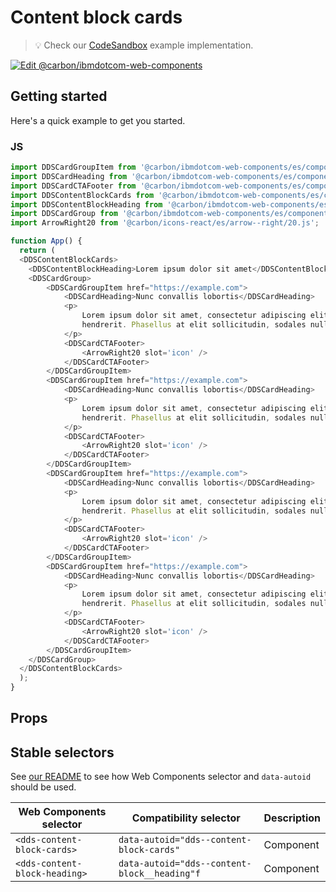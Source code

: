 
# Content block cards

> 💡 Check our
> [CodeSandbox](https://githubbox.com/carbon-design-system/carbon-for-ibm-dotcom/tree/v1/packages/web-components/examples/codesandbox/components-react/content-block-cards)
> example implementation.

[![Edit @carbon/ibmdotcom-web-components](https://codesandbox.io/static/img/play-codesandbox.svg)](https://githubbox.com/carbon-design-system/carbon-for-ibm-dotcom/tree/v1/packages/web-components/examples/codesandbox/components-react/content-block-cards)

## Getting started

Here's a quick example to get you started.

### JS

```javascript
import DDSCardGroupItem from '@carbon/ibmdotcom-web-components/es/components-react/card-group/card-group-item';
import DDSCardHeading from '@carbon/ibmdotcom-web-components/es/components-react/card/card-heading';
import DDSCardCTAFooter from '@carbon/ibmdotcom-web-components/es/components-react/cta/card-cta-footer';
import DDSContentBlockCards from '@carbon/ibmdotcom-web-components/es/components-react/content-block-cards/content-block-cards';
import DDSContentBlockHeading from '@carbon/ibmdotcom-web-components/es/components-react/content-block/content-block-heading';
import DDSCardGroup from '@carbon/ibmdotcom-web-components/es/components-react/card-group/card-group';
import ArrowRight20 from '@carbon/icons-react/es/arrow--right/20.js';

function App() {
  return (
  <DDSContentBlockCards>
    <DDSContentBlockHeading>Lorem ipsum dolor sit amet</DDSContentBlockHeading>
    <DDSCardGroup>
        <DDSCardGroupItem href="https://example.com">
            <DDSCardHeading>Nunc convallis lobortis</DDSCardHeading>
            <p>
                Lorem ipsum dolor sit amet, consectetur adipiscing elit. Aenean et ultricies est. Mauris iaculis eget dolor nec
                hendrerit. Phasellus at elit sollicitudin, sodales nulla quis, consequat libero.
            </p>
            <DDSCardCTAFooter>
                <ArrowRight20 slot='icon' />
            </DDSCardCTAFooter>
        </DDSCardGroupItem>
        <DDSCardGroupItem href="https://example.com">
            <DDSCardHeading>Nunc convallis lobortis</DDSCardHeading>
            <p>
                Lorem ipsum dolor sit amet, consectetur adipiscing elit. Aenean et ultricies est. Mauris iaculis eget dolor nec
                hendrerit. Phasellus at elit sollicitudin, sodales nulla quis, consequat libero.
            </p>
            <DDSCardCTAFooter>
                <ArrowRight20 slot='icon' />
            </DDSCardCTAFooter>
        </DDSCardGroupItem>
        <DDSCardGroupItem href="https://example.com">
            <DDSCardHeading>Nunc convallis lobortis</DDSCardHeading>
            <p>
                Lorem ipsum dolor sit amet, consectetur adipiscing elit. Aenean et ultricies est. Mauris iaculis eget dolor nec
                hendrerit. Phasellus at elit sollicitudin, sodales nulla quis, consequat libero.
            </p>
            <DDSCardCTAFooter>
                <ArrowRight20 slot='icon' />
            </DDSCardCTAFooter>
        </DDSCardGroupItem>
        <DDSCardGroupItem href="https://example.com">
            <DDSCardHeading>Nunc convallis lobortis</DDSCardHeading>
            <p>
                Lorem ipsum dolor sit amet, consectetur adipiscing elit. Aenean et ultricies est. Mauris iaculis eget dolor nec
                hendrerit. Phasellus at elit sollicitudin, sodales nulla quis, consequat libero.
            </p>
            <DDSCardCTAFooter>
                <ArrowRight20 slot='icon' />
            </DDSCardCTAFooter>
        </DDSCardGroupItem>
    </DDSCardGroup>
  </DDSContentBlockCards>
  );
}
```

## Props

<Props of={PropTypesRef} />

## Stable selectors

See [our README](https://github.com/carbon-design-system/carbon-for-ibm-dotcom/tree/main/packages/web-components#stable-selectors-for-analytics-and-integratione2e-testing-in-web-components) to see how Web Components selector and `data-autoid` should be used.

| Web Components selector       | Compatibility selector                       | Description |
| ----------------------------- | -------------------------------------------- | ----------- |
| `<dds-content-block-cards>`   | `data-autoid="dds--content-block-cards"`     | Component   |
| `<dds-content-block-heading>` | `data-autoid="dds--content-block__heading"f` | Component   |

<Description markdown={contributing} />
